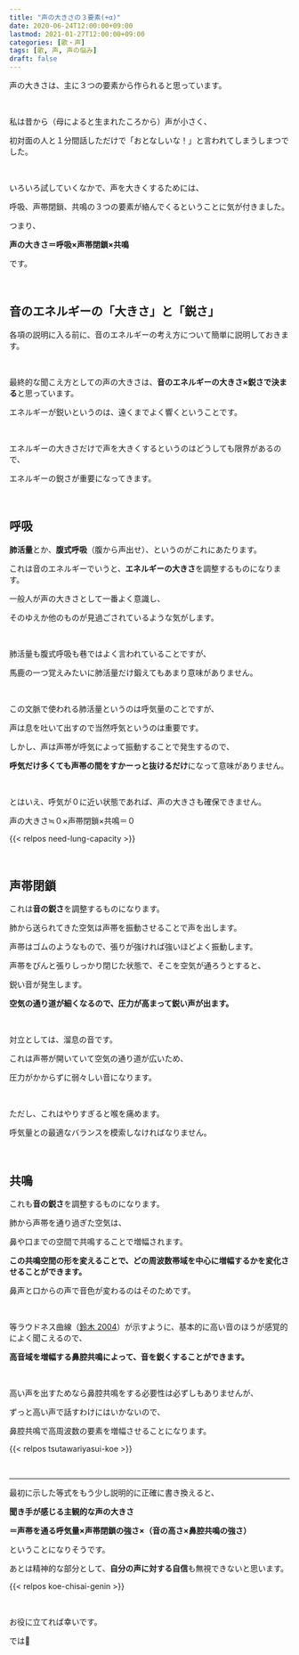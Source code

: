 ```yaml
---
title: "声の大きさの３要素(+α)"
date: 2020-06-24T12:00:00+09:00
lastmod: 2021-01-27T12:00:00+09:00
categories: [歌・声]
tags: [歌, 声, 声の悩み]
draft: false
---
```


声の大きさは、主に３つの要素から作られると思っています。

<br/>

私は昔から（母によると生まれたころから）声が小さく、

初対面の人と１分間話しただけで「おとなしいな！」と言われてしまうしまつでした。

<br/>

いろいろ試していくなかで、声を大きくするためには、

<!--more-->

呼吸、声帯閉鎖、共鳴の３つの要素が絡んでくるということに気が付きました。

つまり、

**声の大きさ＝呼吸×声帯閉鎖×共鳴**

です。

<br/>

## 音のエネルギーの「大きさ」と「鋭さ」

各項の説明に入る前に、音のエネルギーの考え方について簡単に説明しておきます。

<br/>

最終的な聞こえ方としての声の大きさは、**音のエネルギーの大きさ×鋭さで決まる**と思っています。

エネルギーが鋭いというのは、遠くまでよく響くということです。

<br/>

エネルギーの大きさだけで声を大きくするというのはどうしても限界があるので、

エネルギーの鋭さが重要になってきます。

<br/>

## 呼吸

**肺活量**とか、**腹式呼吸**（腹から声出せ）、というのがこれにあたります。

これは音のエネルギーでいうと、**エネルギーの大きさ**を調整するものになります。

一般人が声の大きさとして一番よく意識し、

そのゆえか他のものが見過ごされているような気がします。

<br/>

肺活量も腹式呼吸も巷ではよく言われていることですが、

馬鹿の一つ覚えみたいに肺活量だけ鍛えてもあまり意味がありません。

<br/>

この文脈で使われる肺活量というのは呼気量のことですが、

声は息を吐いて出すので当然呼気というのは重要です。

しかし、声は声帯が呼気によって振動することで発生するので、

**呼気だけ多くても声帯の間をすかーっと抜けるだけ**になって意味がありません。

<br/>

とはいえ、呼気が０に近い状態であれば、声の大きさも確保できません。

声の大きさ≒０×声帯閉鎖×共鳴＝０

{{< relpos need-lung-capacity >}}

<br/>

## 声帯閉鎖

これは**音の鋭さ**を調整するものになります。

肺から送られてきた空気は声帯を振動させることで声を出します。

声帯はゴムのようなもので、張りが強ければ強いほどよく振動します。

声帯をぴんと張りしっかり閉じた状態で、そこを空気が通ろうとすると、

鋭い音が発生します。

**空気の通り道が細くなるので、圧力が高まって鋭い声が出ます。**

<br/>

対立としては、溜息の音です。

これは声帯が開いていて空気の通り道が広いため、

圧力がかからずに弱々しい音になります。

<br/>

ただし、これはやりすぎると喉を痛めます。

呼気量との最適なバランスを模索しなければなりません。

<br/>

## 共鳴

これも**音の鋭さ**を調整するものになります。

肺から声帯を通り過ぎた空気は、

鼻や口までの空間で共鳴することで増幅されます。

**この共鳴空間の形を変えることで、どの周波数帯域を中心に増幅するかを変化させることができます。**

鼻声と口からの声で音色が変わるのはそのためです。

<br/>

等ラウドネス曲線（[鈴木 2004](https://asa.scitation.org/doi/10.1121/1.1763601)）が示すように、基本的に高い音のほうが感覚的によく聞こえるので、

**高音域を増幅する鼻腔共鳴によって、音を鋭くすることができます。**

<br/>

高い声を出すためなら鼻腔共鳴をする必要性は必ずしもありませんが、

ずっと高い声で話すわけにはいかないので、

鼻腔共鳴で高周波数の要素を増幅させることになります。

{{< relpos tsutawariyasui-koe >}}

<br/>

---

最初に示した等式をもう少し説明的に正確に書き換えると、

<strong>聞き手が感じる主観的な声の大きさ

＝声帯を通る呼気量×声帯閉鎖の強さ×（音の高さ×鼻腔共鳴の強さ）</strong>

ということになりそうです。

あとは精神的な部分として、**自分の声に対する自信**も無視できないと思います。

{{< relpos koe-chisai-genin >}}

<br/>

お役に立てれば幸いです。

では👋
